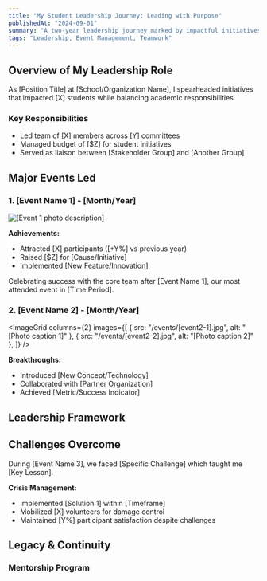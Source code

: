 ```yaml
---
title: "My Student Leadership Journey: Leading with Purpose"
publishedAt: "2024-09-01"
summary: "A two-year leadership journey marked by impactful initiatives and successful event execution as primary organizer."
tags: "Leadership, Event Management, Teamwork"
---
```


## Overview of My Leadership Role

<Callout emoji="🎯">
As [Position Title] at [School/Organization Name], I spearheaded initiatives that impacted [X] students while balancing academic responsibilities.
</Callout>

### Key Responsibilities
- Led team of [X] members across [Y] committees
- Managed budget of [$Z] for student initiatives
- Served as liaison between [Stakeholder Group] and [Another Group]

## Major Events Led

### 1. [Event Name 1] - [Month/Year]
<Image
  src="/events/[event1-image].jpg"
  alt="[Event 1 photo description]"
  width={800}
  height={450}
/>

**Achievements:**
- Attracted [X] participants ([\+Y%] vs previous year)
- Raised [$Z] for [Cause/Initiative]
- Implemented [New Feature/Innovation]

<Caption>
Celebrating success with the core team after [Event Name 1], our most attended event in [Time Period].
</Caption>

### 2. [Event Name 2] - [Month/Year]
<ImageGrid
  columns={2}
  images={[
    { src: "/events/[event2-1].jpg", alt: "[Photo caption 1]" },
    { src: "/events/[event2-2].jpg", alt: "[Photo caption 2]" },
  ]}
/>

**Breakthroughs:**
- Introduced [New Concept/Technology]
- Collaborated with [Partner Organization]
- Achieved [Metric/Success Indicator]

## Leadership Framework

<Table
  data={{
    headers: ["Phase", "Strategy", "Outcome"],
    rows: [
      [
        "Planning",
        "[Unique planning method]",
        "[X%] improvement in task completion"
      ],
      [
        "Execution",
        "[Innovative execution tactic]",
        "[Y] positive participant reviews"
      ],
      [
        "Evaluation",
        "[Assessment technique]",
        "[Z] actionable insights gathered"
      ]
    ],
  }}
/>

## Challenges Overcome

<Callout emoji="⚠️">
During [Event Name 3], we faced [Specific Challenge] which taught me [Key Lesson].
</Callout>

**Crisis Management:**
- Implemented [Solution 1] within [Timeframe]
- Mobilized [X] volunteers for damage control
- Maintained [Y%] participant satisfaction despite challenges

## Legacy & Continuity

### Mentorship Program